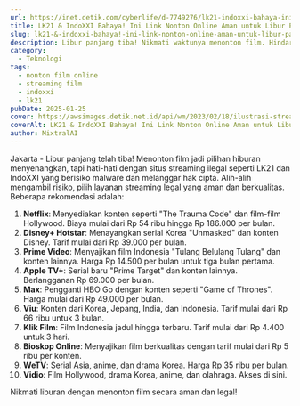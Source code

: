 ```yaml
---
url: https://inet.detik.com/cyberlife/d-7749276/lk21-indoxxi-bahaya-ini-link-nonton-online-aman-untuk-libur-panjang
title: LK21 & IndoXXI Bahaya! Ini Link Nonton Online Aman untuk Libur Panjang
slug: lk21-&-indoxxi-bahaya!-ini-link-nonton-online-aman-untuk-libur-panjang
description: Libur panjang tiba! Nikmati waktunya menonton film. Hindari situs ilegal seperti LK21 dan IndoXXI yang berisiko malware. Berikut rekomendasi streaming legal!
category:
  - Teknologi
tags:
  - nonton film online
  - streaming film
  - indoxxi
  - lk21
pubDate: 2025-01-25
cover: https://awsimages.detik.net.id/api/wm/2023/02/18/ilustrasi-streaming-online_169.jpeg?wid=54&w=650&v=1&t=jpeg
coverAlt: LK21 & IndoXXI Bahaya! Ini Link Nonton Online Aman untuk Libur Panjang. Foto Pixabay
author: MixtralAI
---
```

Jakarta - Libur panjang telah tiba! Menonton film jadi pilihan hiburan menyenangkan, tapi hati-hati dengan situs streaming ilegal seperti LK21 dan IndoXXI yang berisiko malware dan melanggar hak cipta. Alih-alih mengambil risiko, pilih layanan streaming legal yang aman dan berkualitas. Beberapa rekomendasi adalah:

1. **Netflix**: Menyediakan konten seperti "The Trauma Code" dan film-film Hollywood. Biaya mulai dari Rp 54 ribu hingga Rp 186.000 per bulan.
2. **Disney+ Hotstar**: Menayangkan serial Korea "Unmasked" dan konten Disney. Tarif mulai dari Rp 39.000 per bulan.
3. **Prime Video**: Menyajikan film Indonesia "Tulang Belulang Tulang" dan konten lainnya. Harga Rp 14.500 per bulan untuk tiga bulan pertama.
4. **Apple TV+**: Serial baru "Prime Target" dan konten lainnya. Berlangganan Rp 69.000 per bulan.
5. **Max**: Pengganti HBO Go dengan konten seperti "Game of Thrones". Harga mulai dari Rp 49.000 per bulan.
6. **Viu**: Konten dari Korea, Jepang, India, dan Indonesia. Tarif mulai dari Rp 66 ribu untuk 3 bulan.
7. **Klik Film**: Film Indonesia jadul hingga terbaru. Tarif mulai dari Rp 4.400 untuk 3 hari.
8. **Bioskop Online**: Menyajikan film berkualitas dengan tarif mulai dari Rp 5 ribu per konten.
9. **WeTV**: Serial Asia, anime, dan drama Korea. Harga Rp 35 ribu per bulan.
10. **Vidio**: Film Hollywood, drama Korea, anime, dan olahraga. Akses di sini.

Nikmati liburan dengan menonton film secara aman dan legal!

